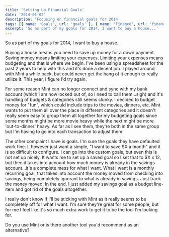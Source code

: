 ```yaml
---
title: 'Setting Up Financial Goals'
date: '2014-01-02'
description: 'Focusing on financial goals for 2014'
tags: [{ name: 'Goals', url: 'goals' }, { name: 'Finance', url: 'finance' }]
excerpt: 'So as part of my goals for 2014, I want to buy a house...'
---
```


So as part of my goals for 2014, I want to buy a house.

Buying a house means you need to save up money for a down payment. Saving money means limiting your expenses. Limiting your expenses means budgeting and that is where we begin. I've been using a spreadsheet for the past 2 years to help with this and it's done a decent job. I played around with Mint a while back, but could never get the hang of it enough to really utilize it. This year, I figure I'd try again.

For some reason Mint can no longer connect and sync with my bank account (which I am now locked out of, so I need to call them…sigh) and it's handling of budgets & categories still seems clunky. I decided to budget money for "fun", which could include trips to the movies, dinners, etc. Mint wants to put them all over the place in different categories and it doesn't really seem easy to group them all together for my budgeting goals since some months might be more movie heavy while the next might be more 'out-to-dinner' heavy. As far as I see them, they're both in the same group but I'm having to go into each transaction to adjust them.

The other complaint I have is goals. I'm sure the goals they have defaulted work fine. I, however just want a simple, "I want to save $X a month" and it is so difficult to configure. I can go into the custom goals, but even this is not set up nicely. It wants me to set up a saved goal so I set that to $X x 12, but then it takes into account how much money is already in the savings account…it's a complete mess for what I want. What I want is a monthly recurring goal, that takes into account the money moved from checking into savings, being completely ignorant to what is already in savings. Just track the money moved. In the end, I just added my savings goal as a budget line-item and got rid of the goals altogether.

I really don't know if I'll be sticking with Mint as it really seems to be completely off for what I want. I'm sure they're great for some people, but for me I feel like it's so much extra work to get it to be the tool I'm looking for.

Do you use Mint or is there another tool you'd recommend as an alternative?

